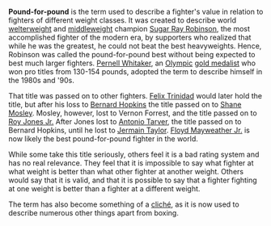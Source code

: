 '''Pound-for-pound''' is the term used to describe a fighter's value in relation to fighters of different weight classes. It was created to describe world [[welterweight]] and [[middleweight]] champion [[Sugar Ray Robinson]], the most accomplished fighter of the modern era, by supporters who realized that while he was the greatest, he could not beat the best heavyweights. Hence, Robinson was called the pound-for-pound best without being expected to best much larger fighters. [[Pernell Whitaker]], an [[Olympic]] [[gold medalist]] who won pro titles from 130-154 pounds, adopted the term to describe himself in the 1980s and '90s. 

That title was passed on to other fighters. [[Felix Trinidad]] would later hold the title, but after his loss to [[Bernard Hopkins]] the title passed on to [[Shane Mosley]]. Mosley, however, lost to Vernon Forrest, and the title passed on to [[Roy Jones Jr.]] After Jones lost to [[Antonio Tarver]], the title passed on to Bernard Hopkins, until he lost to [[Jermain Taylor]]. [[Floyd Mayweather Jr.]] is now likely the best pound-for-pound fighter in the world.

While some take this title seriously, others feel it is a bad rating system and has no real relevance. They feel that it is impossible to say what fighter at what weight is better than what other fighter at another weight. Others would say that it is valid, and that it is possible to say that a fighter fighting at one weight is better than a fighter at a different weight.

The term has also become something of a [[cliché]], as it is now used to describe numerous other things apart from boxing.